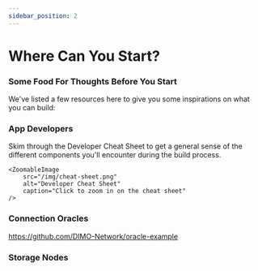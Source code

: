```yaml
---
sidebar_position: 2
---
```



# Where Can You Start?

### Some Food For Thoughts Before You Start
We've listed a few resources here to give you some inspirations on what you can build:

### App Developers
Skim through the Developer Cheat Sheet to get a general sense of the different components you'll encounter during the build process.

    <ZoomableImage
        src="/img/cheat-sheet.png"
        alt="Developer Cheat Sheet"
        caption="Click to zoom in on the cheat sheet"
    />

### Connection Oracles
https://github.com/DIMO-Network/oracle-example

### Storage Nodes